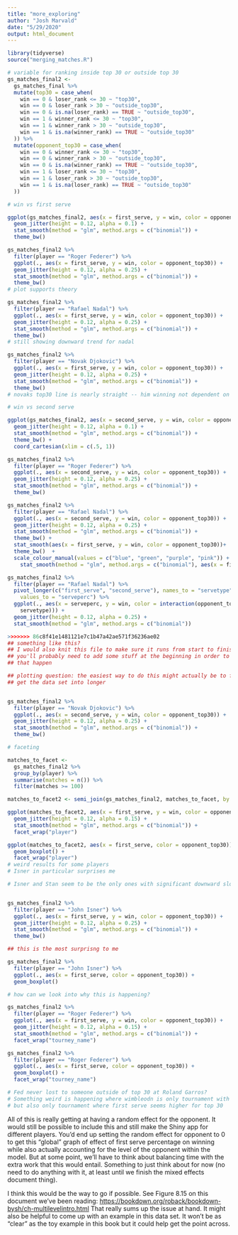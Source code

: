 ```yaml
---
title: "more_exploring"
author: "Josh Marvald"
date: "5/29/2020"
output: html_document
---
```


```r
library(tidyverse)
source("merging_matches.R")
```


```r
# variable for ranking inside top 30 or outside top 30
gs_matches_final2 <-
  gs_matches_final %>%
  mutate(top30 = case_when(
    win == 0 & loser_rank <= 30 ~ "top30",
    win == 0 & loser_rank > 30 ~ "outside_top30",
    win == 0 & is.na(loser_rank) == TRUE ~ "outside_top30",
    win == 1 & winner_rank <= 30 ~ "top30",
    win == 1 & winner_rank > 30 ~ "outside_top30",
    win == 1 & is.na(winner_rank) == TRUE ~ "outside_top30"
  )) %>%
  mutate(opponent_top30 = case_when(
    win == 0 & winner_rank <= 30 ~ "top30",
    win == 0 & winner_rank > 30 ~ "outside_top30",
    win == 0 & is.na(winner_rank) == TRUE ~ "outside_top30",
    win == 1 & loser_rank <= 30 ~ "top30",
    win == 1 & loser_rank > 30 ~ "outside_top30",
    win == 1 & is.na(loser_rank) == TRUE ~ "outside_top30"
  ))
```


```r
# win vs first serve

ggplot(gs_matches_final2, aes(x = first_serve, y = win, color = opponent_top30)) +
  geom_jitter(height = 0.12, alpha = 0.1) +
  stat_smooth(method = "glm", method.args = c("binomial")) +
  theme_bw()

gs_matches_final2 %>%
  filter(player == "Roger Federer") %>%
  ggplot(., aes(x = first_serve, y = win, color = opponent_top30)) +
  geom_jitter(height = 0.12, alpha = 0.25) +
  stat_smooth(method = "glm", method.args = c("binomial")) +
  theme_bw()
# plot supports theory

gs_matches_final2 %>%
  filter(player == "Rafael Nadal") %>%
  ggplot(., aes(x = first_serve, y = win, color = opponent_top30)) +
  geom_jitter(height = 0.12, alpha = 0.25) +
  stat_smooth(method = "glm", method.args = c("binomial")) +
  theme_bw()
# still showing downward trend for nadal

gs_matches_final2 %>%
  filter(player == "Novak Djokovic") %>%
  ggplot(., aes(x = first_serve, y = win, color = opponent_top30)) +
  geom_jitter(height = 0.12, alpha = 0.25) +
  stat_smooth(method = "glm", method.args = c("binomial")) +
  theme_bw()
# novaks top30 line is nearly straight -- him winning not dependent on his serve percentage?
```

```r
# win vs second serve

ggplot(gs_matches_final2, aes(x = second_serve, y = win, color = opponent_top30)) +
  geom_jitter(height = 0.12, alpha = 0.1) +
  stat_smooth(method = "glm", method.args = c("binomial")) +
  theme_bw() +
  coord_cartesian(xlim = c(.5, 1))

gs_matches_final2 %>%
  filter(player == "Roger Federer") %>%
  ggplot(., aes(x = second_serve, y = win, color = opponent_top30)) +
  geom_jitter(height = 0.12, alpha = 0.25) +
  stat_smooth(method = "glm", method.args = c("binomial")) +
  theme_bw()

gs_matches_final2 %>%
  filter(player == "Rafael Nadal") %>%
  ggplot(., aes(x = second_serve, y = win, color = opponent_top30)) +
  geom_jitter(height = 0.12, alpha = 0.25) +
  stat_smooth(method = "glm", method.args = c("binomial")) +
  theme_bw() +
  stat_smooth(aes(x = first_serve, y = win, color = opponent_top30))+
  theme_bw()  +
  scale_colour_manual(values = c("blue", "green", "purple", "pink")) +
    stat_smooth(method = "glm", method.args = c("binomial"), aes(x = first_serve, colour = opponent_top30))

gs_matches_final2 %>%
  filter(player == "Rafael Nadal") %>%
  pivot_longer(c("first_serve", "second_serve"), names_to = "servetype",
    values_to = "serveperc") %>%
  ggplot(., aes(x = serveperc, y = win, color = interaction(opponent_top30,
    servetype))) +
  geom_jitter(height = 0.12, alpha = 0.25) +
  stat_smooth(method = "glm", method.args = c("binomial"))

>>>>>>> 86c8f41e1481121e7c1b47a42ae571f36236ae02
## something like this?
## I would also knit this file to make sure it runs from start to finish...
## you'll probably need to add some stuff at the beginning in order to make
## that happen

## plotting question: the easiest way to do this might actually be to first
## get the data set into longer 


gs_matches_final2 %>%
  filter(player == "Novak Djokovic") %>%
  ggplot(., aes(x = second_serve, y = win, color = opponent_top30)) +
  geom_jitter(height = 0.12, alpha = 0.25) +
  stat_smooth(method = "glm", method.args = c("binomial")) +
  theme_bw() 
```


```r
# faceting

matches_to_facet <-
  gs_matches_final2 %>%
  group_by(player) %>%
  summarise(matches = n()) %>%
  filter(matches >= 100) 

matches_to_facet2 <- semi_join(gs_matches_final2, matches_to_facet, by = "player")

ggplot(matches_to_facet2, aes(x = first_serve, y = win, color = opponent_top30)) +
  geom_jitter(height = 0.12, alpha = 0.15) +
  stat_smooth(method = "glm", method.args = c("binomial")) +
  facet_wrap("player")

ggplot(matches_to_facet2, aes(x = first_serve, color = opponent_top30)) +
  geom_boxplot() +
  facet_wrap("player")
# weird results for some players
# Isner in particular surprises me

# Isner and Stan seem to be the only ones with significant downward slopes


gs_matches_final2 %>%
  filter(player == "John Isner") %>%
  ggplot(., aes(x = first_serve, y = win, color = opponent_top30)) +
  geom_jitter(height = 0.12, alpha = 0.25) +
  stat_smooth(method = "glm", method.args = c("binomial")) +
  theme_bw()

## this is the most surprisng to me

gs_matches_final2 %>%
  filter(player == "John Isner") %>%
  ggplot(., aes(x = first_serve, color = opponent_top30)) +
  geom_boxplot()

# how can we look into why this is happening?
```



```r
gs_matches_final2 %>%
  filter(player == "Roger Federer") %>%
  ggplot(., aes(x = first_serve, y = win, color = opponent_top30)) +
  geom_jitter(height = 0.12, alpha = 0.15) +
  stat_smooth(method = "glm", method.args = c("binomial")) +
  facet_wrap("tourney_name")

gs_matches_final2 %>%
  filter(player == "Roger Federer") %>%
  ggplot(., aes(x = first_serve, color = opponent_top30)) +
  geom_boxplot() +
  facet_wrap("tourney_name")

# Fed never lost to someone outside of top 30 at Roland Garros?
# Something weird is happening where wimbleodn is only tournament with both lines downward sloping
# but also only tournament where first serve seems higher for top 30
```









All of this is really getting at having a random effect for the opponent. It would still be possible to include this and still make the Shiny app for different players. You'd end up setting the random effect for opponent to 0 to get this "global" graph of effect of first serve percentage on winning while also actually accounting for the level of the opponent within the model. But at some point, we'll have to think about balancing time with the extra work that this would entail. Something to just think about for now (no need to do anything with it, at least until we finish the mixed effects document thing).

I think this would be the way to go if possible.  See Figure 8.15 on this document we've been reading: <https://bookdown.org/roback/bookdown-bysh/ch-multilevelintro.html> That really sums up the issue at hand. It might also be helpful to come up with an example in this data set. It won't be as "clear" as the toy example in this book but it could help get the point across.







